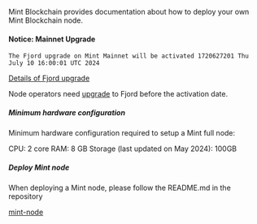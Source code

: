 Mint Blockchain provides documentation about how to deploy your own Mint Blockchain node.

#### Notice: Mainnet Upgrade
```
The Fjord upgrade on Mint Mainnet will be activated 1720627201 Thu July 10 16:00:01 UTC 2024
```
[Details of Fjord upgrade](https://docs.optimism.io/builders/notices/fjord-changes)

Node operators need [upgrade](https://github.com/Mint-Blockchain/mint-node?tab=readme-ov-file#fjord-upgrade) to Fjord before the activation date.

##### Minimum hardware configuration

Minimum hardware configuration required to setup a Mint full node:

CPU: 2 core
RAM: 8 GB
Storage (last updated on May 2024): 100GB

##### Deploy Mint node

When deploying a Mint node, please follow the README.md in the repository

[mint-node](https://github.com/Mint-Blockchain/mint-node)
